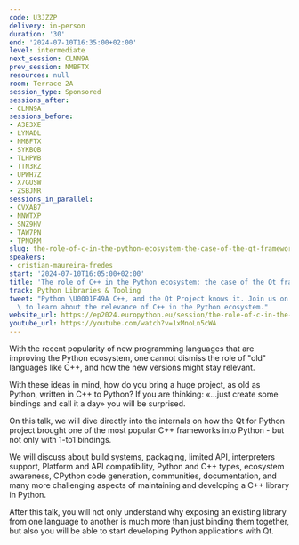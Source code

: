 ```yaml
---
code: U3JZZP
delivery: in-person
duration: '30'
end: '2024-07-10T16:35:00+02:00'
level: intermediate
next_session: CLNN9A
prev_session: NMBFTX
resources: null
room: Terrace 2A
session_type: Sponsored
sessions_after:
- CLNN9A
sessions_before:
- A3E3XE
- LYNADL
- NMBFTX
- SYKBQB
- TLHPWB
- TTN3RZ
- UPWH7Z
- X7GUSW
- ZSBJNR
sessions_in_parallel:
- CVXAB7
- NNWTXP
- SNZ9HV
- TAW7PN
- TPNQRM
slug: the-role-of-c-in-the-python-ecosystem-the-case-of-the-qt-framework
speakers:
- cristian-maureira-fredes
start: '2024-07-10T16:05:00+02:00'
title: 'The role of C++ in the Python ecosystem: the case of the Qt framework'
track: Python Libraries & Tooling
tweet: "Python \U0001F49A C++, and the Qt Project knows it. Join us on this session\
  \ to learn about the relevance of C++ in the Python ecosystem."
website_url: https://ep2024.europython.eu/session/the-role-of-c-in-the-python-ecosystem-the-case-of-the-qt-framework
youtube_url: https://youtube.com/watch?v=1xMnoLn5cWA
---
```


With the recent popularity of new programming languages that are improving the Python ecosystem, one cannot dismiss the role of "old" languages like C++, and how the new versions might stay relevant.

With these ideas in mind, how do you bring a huge project, as old as Python,  written in C++ to Python?
If you are thinking: «...just create some bindings and call it a day» you will be surprised.

On this talk, we will dive directly into the internals on how the Qt for Python project brought one of the most popular C++ frameworks into Python - but not only with 1-to1 bindings.

We will discuss about build systems, packaging, limited API, interpreters support, Platform and API compatibility, Python and C++ types, ecosystem awareness, CPython code generation, communities, documentation, and many more challenging aspects of maintaining and developing a C++ library in Python.

After this talk, you will not only understand why exposing an existing library from one language to another is much more than just binding them together, but also you will be able to start developing Python applications with Qt.
